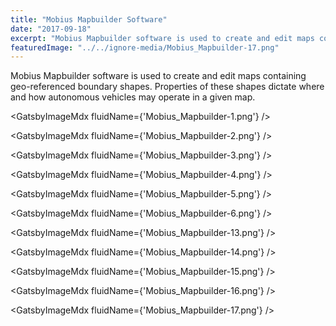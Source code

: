 ```yaml
---
title: "Mobius Mapbuilder Software"
date: "2017-09-18"
excerpt: "Mobius Mapbuilder software is used to create and edit maps containing geo-referenced boundary shapes. Properties of these shapes dictate where and how autonomous vehicles may operate in a given map."
featuredImage: "../../ignore-media/Mobius_Mapbuilder-17.png"
---
```



Mobius Mapbuilder software is used to create and edit maps containing geo-referenced boundary shapes. Properties of these shapes dictate where and how autonomous vehicles may operate in a given map.

<GatsbyImageMdx fluidName={'Mobius_Mapbuilder-1.png'} />

<GatsbyImageMdx fluidName={'Mobius_Mapbuilder-2.png'} />

<GatsbyImageMdx fluidName={'Mobius_Mapbuilder-3.png'} />

<GatsbyImageMdx fluidName={'Mobius_Mapbuilder-4.png'} />

<GatsbyImageMdx fluidName={'Mobius_Mapbuilder-5.png'} />

<GatsbyImageMdx fluidName={'Mobius_Mapbuilder-6.png'} />

<GatsbyImageMdx fluidName={'Mobius_Mapbuilder-13.png'} />

<GatsbyImageMdx fluidName={'Mobius_Mapbuilder-14.png'} />

<GatsbyImageMdx fluidName={'Mobius_Mapbuilder-15.png'} />

<GatsbyImageMdx fluidName={'Mobius_Mapbuilder-16.png'} />

<GatsbyImageMdx fluidName={'Mobius_Mapbuilder-17.png'} />
